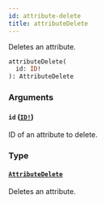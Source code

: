 ```yaml
---
id: attribute-delete
title: attributeDelete
---
```


Deletes an attribute.

```graphql
attributeDelete(
  id: ID!
): AttributeDelete

```

### Arguments

#### `id` ([`ID!`](/docs/developer/api-reference/scalars/id))

ID of an attribute to delete.

### Type

#### [`AttributeDelete`](/docs/developer/api-reference/objects/attribute-delete)

Deletes an attribute.
